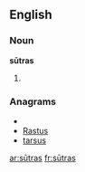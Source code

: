 ==English==

===Noun===
'''sūtras''' {{p}}

# {{plural of|[[sūtra#English|sūtra]]}}

===Anagrams===
* {{alphagram|arsstu}}
* [[Rastus#English|Rastus]]
* [[tarsus#English|tarsus]]

[[ar:sūtras]]
[[fr:sūtras]]